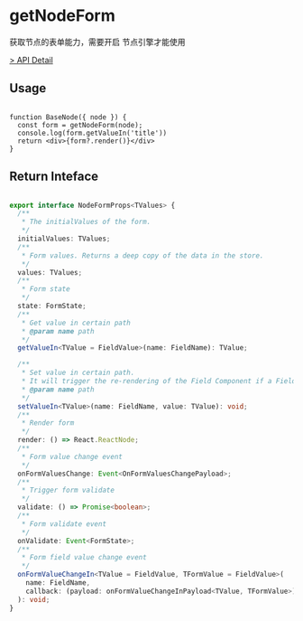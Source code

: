 # getNodeForm

获取节点的表单能力，需要开启 节点引擎才能使用

[> API Detail](https://coze-dev.github.io/flowgram.ai/auto-docs/editor/functions/getNodeForm.html)


## Usage

```tsx pure

function BaseNode({ node }) {
  const form = getNodeForm(node);
  console.log(form.getValueIn('title'))
  return <div>{form?.render()}</div>
}
```

## Return Inteface

```ts pure

export interface NodeFormProps<TValues> {
  /**
   * The initialValues of the form.
   */
  initialValues: TValues;
  /**
   * Form values. Returns a deep copy of the data in the store.
   */
  values: TValues;
  /**
   * Form state
   */
  state: FormState;
  /**
   * Get value in certain path
   * @param name path
   */
  getValueIn<TValue = FieldValue>(name: FieldName): TValue;

  /**
   * Set value in certain path.
   * It will trigger the re-rendering of the Field Component if a Field is related to this path
   * @param name path
   */
  setValueIn<TValue>(name: FieldName, value: TValue): void;
  /**
   * Render form
   */
  render: () => React.ReactNode;
  /**
   * Form value change event
   */
  onFormValuesChange: Event<OnFormValuesChangePayload>;
  /**
   * Trigger form validate
   */
  validate: () => Promise<boolean>;
  /**
   * Form validate event
   */
  onValidate: Event<FormState>;
  /**
   * Form field value change event
   */
  onFormValueChangeIn<TValue = FieldValue, TFormValue = FieldValue>(
    name: FieldName,
    callback: (payload: onFormValueChangeInPayload<TValue, TFormValue>) => void
  ): void;
}
```

